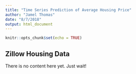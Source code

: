 ```yaml
---
title: "Time Series Prediction of Average Housing Price"
author: "Jamel Thomas"
date: "8/7/2018"
output: html_document
---
```


```r
knitr::opts_chunk$set(echo = TRUE)
```

## Zillow Housing Data

There is no content here yet. Just wait!

